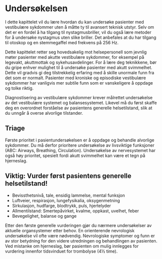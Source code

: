 # Undersøkelsen {.unnumbered}

I dette kapittelet vil du lære hvordan du kan undersøke pasienter med vestibulære sykdommer uten å måtte ty til avansert teknisk utstyr. Selv om det er en fordel å ha tilgang til nystagmusbriller, vil du også lære metoder for å undersøke nystagmus uten slike briller. Det anbefales at du har tilgang til otoskop og en stemmegaffel med frekvens på 256 Hz.

Dette kapittelet retter seg hovedsakelig mot helsepersonell som jevnlig møter pasienter med akutte vestibulære sykdommer, for eksempel på legevakt, akuttmottak og sykehusavdelinger. For å lære deg teknikkene, bør du gripe enhver mulighet til å undersøke pasienter med akutt svimmelhet. Dette vil gradvis gi deg tilstrekkelig erfaring med å skille unormale funn fra det som er normalt. Pasienter med kroniske og episodiske vestibulære sykdommer har vanligvis mer subtile funn som er vanskeligere å oppdage og tolke riktig.

Diagnostisering av vestibulære sykdommer krever målrettet undersøkelse av det vestibulære systemet og balansesystemet. Likevel må du først skaffe deg en overordnet forståelse av pasientens generelle helsetilstand, slik at du unngår å overse alvorlige tilstander.

## Triage {#sec-triage}

Første prioritet i pasientundersøkelsen er å oppdage og behandle alvorlige sykdommer. Du må derfor prioritere undersøkelse av livsviktige funksjoner (ABC: Airways, Breathing, Circulation). Undersøkelse av nervesystemet har også høy prioritet, spesielt fordi akutt svimmelhet kan være et tegn på hjerneslag.

::: callout-important
## Viktig: Vurder først pasientens generelle helsetilstand!
-   Bevissthetsnivå, tale, ensidig lammelse, mental funksjon
-   Luftveier, respirasjon, lungefysikalia, oksygenmetning
-   Sirkulasjon, hudfarge, blodtrykk, puls, hjertelyder
-   Allmentilstand: Smertepåvirket, kvalme, oppkast, uvelhet, feber
-   Bevegelighet, balanse og gange
:::

Etter den første generelle vurderingen gjør du nærmere undersøkelser av aktuelle organsystemer etter behov. En orienterende nevrologisk undersøkelse vil ofte være nødvendig. Nevrologiske symptomer og funn er av stor betydning for den videre utredningen og behandlingen av pasienten. Ved mistanke om hjerneslag, bør pasienten om mulig innlegges for vurdering innenfor tidsvinduet for trombolyse (4½ time).